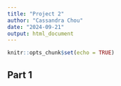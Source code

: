 ```yaml
---
title: "Project 2"
author: "Cassandra Chou"
date: "2024-09-21"
output: html_document
---
```


```r
knitr::opts_chunk$set(echo = TRUE)
```

## Part 1